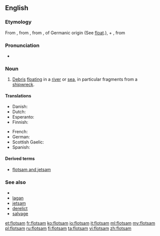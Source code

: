 ==English==

===Etymology===
From {{etyl|xno}} {{term|floteson|lang=xno}}, from {{etyl|fro}} {{term|flotaison|lang=fro||a floating}}, from {{term|floter||lang=fro|to float}}, of Germanic origin (See [[float]].), + {{term|-aison|lang=fro}}, from {{etyl|la}} {{term|-atio|lang=la}}

===Pronunciation===
* {{IPA|/ˈflɒtsəm/}}

===Noun===
{{en-noun|s|-}}

# [[debris|Debris]] [[float]]ing in a [[river]] or [[sea]], in particular fragments from a [[shipwreck]].

====Translations====
{{trans-top|flotsam}}
* Danish: {{t-|da|drivgods|n}}
* Dutch: {{t-|nl|drijfhout|n}}
* Esperanto: {{t-|eo|flosaĵo}}
* Finnish: {{t-|fi|ajelehtiva hylkytavara}}
{{trans-mid}}
* French: {{t+|fr|épave|f}}
* German: {{t-|de|Treibgut|n}}
* Scottish Gaelic: {{t-|gd|murrag|f}}
* Spanish: {{t+|es|pecio|m}}
{{trans-bottom}}

====Derived terms====
* [[flotsam and jetsam]]

===See also===
* {{pedia}}
* [[lagan]]
* [[jetsam]]
* [[derelict]]
* [[salvage]]

[[et:flotsam]]
[[fr:flotsam]]
[[ko:flotsam]]
[[io:flotsam]]
[[it:flotsam]]
[[ml:flotsam]]
[[my:flotsam]]
[[pl:flotsam]]
[[ru:flotsam]]
[[fi:flotsam]]
[[ta:flotsam]]
[[vi:flotsam]]
[[zh:flotsam]]